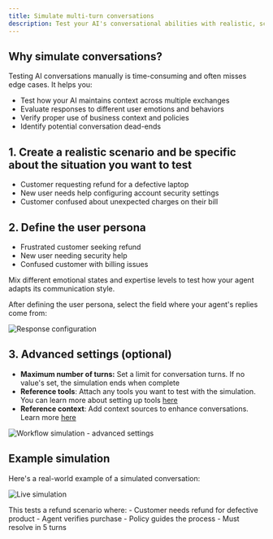 ```yaml
---
title: Simulate multi-turn conversations
description: Test your AI's conversational abilities with realistic, scenario-based simulations
---
```


## Why simulate conversations?

Testing AI conversations manually is time-consuming and often misses edge cases. It helps you:

- Test how your AI maintains context across multiple exchanges
- Evaluate responses to different user emotions and behaviors
- Verify proper use of business context and policies
- Identify potential conversation dead-ends

## 1. Create a realistic scenario and be specific about the situation you want to test

- Customer requesting refund for a defective laptop
- New user needs help configuring account security settings
- Customer confused about unexpected charges on their bill

## 2. Define the user persona

- Frustrated customer seeking refund
- New user needing security help
- Confused customer with billing issues

<Callout type="info">
Mix different emotional states and expertise levels to test how your agent adapts its communication style.
</Callout>

After defining the user persona, select the field where your agent's replies come from:

![Response configuration](/images/docs/evaluate/how-to/evaluate-workflows-via-api-endpoint/simulate-multi-turn-conversations/simulation-config-form.png)

## 3. Advanced settings (optional)

- **Maximum number of turns:** Set a limit for conversation turns. If no value's set, the simulation ends when complete
- **Reference tools**: Attach any tools you want to test with the simulation. You can learn more about setting up tools [here](/docs/library/how-to/prompt-tools/create-a-code-tool)
- **Reference context**: Add context sources to enhance conversations. Learn more [here](/docs/library/how-to/context-sources/bring-your-rag-via-an-api-endpoint)

![Workflow simulation - advanced settings](/images/docs/evaluate/how-to/evaluate-workflows-via-api-endpoint/simulate-multi-turn-conversations/workflow-simulation-advanced-settings.png)

## Example simulation

Here's a real-world example of a simulated conversation:

![Live simulation](/images/docs/evaluate/how-to/evaluate-workflows-via-api-endpoint/simulate-multi-turn-conversations/workflow-simulated-agentic-conversation.png)

<Callout type="info">
This tests a refund scenario where:
- Customer needs refund for defective product
- Agent verifies purchase
- Policy guides the process
- Must resolve in 5 turns
</Callout>

